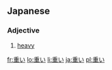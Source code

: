 ==Japanese==
{{ja-kanjitab|重}}
===Adjective===
{{ja-adj|kk|decl=i|hira=おもい|rom=omoi}}

# [[heavy]]

[[fr:重い]]
[[lo:重い]]
[[li:重い]]
[[ja:重い]]
[[pl:重い]]